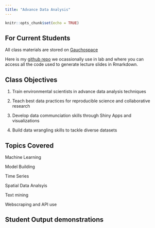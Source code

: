 ```yaml
---
title: "Advance Data Analysis"
---
```


```r
knitr::opts_chunk$set(echo = TRUE)
```

## For Current Students

All class materials are stored on [Gauchospace](https://gauchospace.ucsb.edu)

Here is my [github repo](https://github.com/nggrimes) we ocassionally use in lab and where you can access all the code used to generate lecture slides in Rmarkdown.

## Class Objectives

1. Train environmental scientists in advance data analysis techniques

2. Teach best data practices for reproducible science and collaborative research

3. Develop data communciation skills through Shiny Apps and visualizations

4. Build data wrangling skills to tackle diverse datasets

## Topics Covered

Machine Learning

Model Building

Time Series

Spatial Data Analsyis

Text mining

Webscraping and API use

## Student Output demonstrations